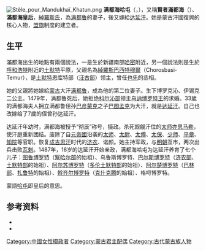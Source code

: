 [[File:Stèle_pour_Mandukhaï_Khatun.png|thumb]]
'''满都海哈屯'''（{{mong|m=ᠮᠠᠨᠳᠤᠬᠠᠢ<br />ᠬᠠᠲᠤᠨ|k=Мандухай хатан|ZM=Manduxai xatun}}，{{bd|1448年||1510年|catIdx=Mandukhai}}），又稱'''賢者滿都海'''（{{mong|m=ᠮᠠᠨᠳᠤᠬᠠᠢ<br />ᠰᠡᠴᠡᠨ<br />ᠬᠠᠲᠤᠨ|k=Мандухай сэцэн хатан|Ppp=Manduqai Sečen qatun}}）、'''滿都海皇后'''，[[綽羅斯氏|綽羅斯氏]]，為[[满都鲁|满都鲁]]的妻子，後又嫁給[[达延汗|达延汗]]。她是蒙古汗國復興的核心人物，[[盟旗|盟旗]]制度的建立者。

==生平==
滿都海出生的地點有兩個說法，一是生於新疆南部[[哈密|哈密]]附近，另一個說法則是生於[[呼和浩特|呼和浩特]]附近的[[土默特|土默特]]平原，父親名為[[綽羅斯巴西特穆爾|綽羅斯巴西特穆爾]]（Chorosbasi-Temur），是[[土默特|土默特]]恩库特部（[[汪古部|汪古部]]）领主，曾任[[也先|也先]]的丞相。

她的父親將她嫁給[[鞑靼_(蒙古)|蒙古]]大汗[[满都鲁|满都鲁]]，成為他的第二位妻子。生下博罗克沁、伊锡克二公主。1479年，满都鲁死后，她拒绝[[科尔沁部|科尔沁部]]领主[[乌讷博罗特王|乌讷博罗特王]]的求婚。33歲的满都海夫人拥立满都鲁侄孙[[巴彦蒙克|巴彦蒙克]]之子[[达延汗|巴图孟克]]为大汗，就是[[达延汗|达延汗]]。自己也改嫁给了7歲的侄曾孙达延汗。

达延汗年幼时，满都海被授予“彻辰”称号，摄政。杀死觊觎汗位的[[太师|太师]][[亦思马勒|亦思马勒]]，使汗庭重新团结。废除了自[[元帝國|元帝國]]沿袭的[[太师|太师]]、[[太尉|太尉]]、[[太傅|太傅]]、[[太保|太保]]、[[少师|少师]]、[[同平章事|平章]]、[[枢密院|知院]]等官职。恢复[[成吉思汗|成吉思汗]]时代的[[济农|济农]]、诺颜。她主持军政，与[[明朝|明朝]]互市，两次出兵击败[[瓦剌|瓦剌]]。1487年，16岁的达延汗开始亲政，满都海哈屯为达延汗养育了七个儿子：[[图鲁博罗特|图鲁博罗特]]（[[察哈尔部|察哈尔部]]的始祖）、乌鲁斯博罗特、[[巴尔斯博罗特|巴尔斯博罗特]]（[[济农部|济农部]]、[[土默特部|土默特部]]的始祖）、[[阿尔苏博罗特|阿尔苏博罗特]]（[[多伦土默特部|多伦土默特部]]的始祖）、[[阿尔楚博罗特|阿尔楚博罗特]]（[[巴林部|巴林部]]、[[扎鲁特|扎鲁特]]的始祖）、[[斡齐尔博罗特|斡齐尔博罗特]]（[[克什克腾|克什克腾]]的始祖）、格哷博罗特。

蒙語[[哈屯|哈屯]]即皇后的意思。

==参考资料==
*{{cite book|title=《[[草原帝国|草原帝国]]》|author=[[勒内·格鲁塞|勒内·格鲁塞]]}}
*{{cite book|title=《最后的可汗:蒙古帝国余晖》|author=班布尔汗}}
{{蒙古小作品}}
{{Authority control}}
[[Category:中國女性摄政者|Category:中國女性摄政者]]
[[Category:蒙古君主配偶|Category:蒙古君主配偶]]
[[Category:古代蒙古族人物|Category:古代蒙古族人物]]
